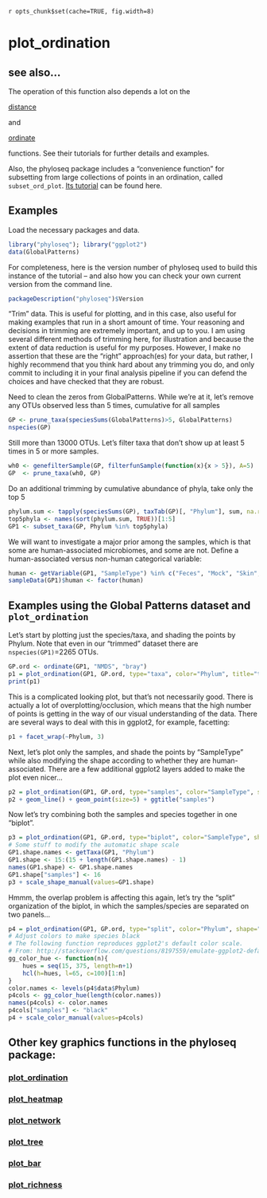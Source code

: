 `r opts_chunk$set(cache=TRUE, fig.width=8)`
<link href="http://kevinburke.bitbucket.org/markdowncss/markdown.css" rel="stylesheet"></link>


# plot_ordination

## see also...
The operation of this function also depends a lot on the 

[distance](https://github.com/joey711/phyloseq/wiki/distance)

and

[ordinate](https://github.com/joey711/phyloseq/wiki/ordinate)

functions. See their tutorials for further details and examples.

Also, the phyloseq package includes a "convenience function" for subsetting from large collections of points in an ordination, called `subset_ord_plot`. [Its tutorial](http://joey711.github.com/phyloseq/subset_ord_plot-examples) can be found here.


## Examples

Load the necessary packages and data.
```r
library("phyloseq"); library("ggplot2")
data(GlobalPatterns)
```

For completeness, here is the version number of phyloseq used to build this instance of the tutorial -- and also how you can check your own current version from the command line.

```r
packageDescription("phyloseq")$Version
```

"Trim" data. This is useful for plotting, and in this case, also useful for making examples that run in a short amount of time. Your reasoning and decisions in trimming are extremely important, and up to you. I am using several different methods of trimming here, for illustration and because the extent of data reduction is useful for my purposes. However, I make no assertion that these are the "right" approach(es) for your data, but rather, I highly recommend that you think hard about any trimming you do, and only commit to including it in your final analysis pipeline if you can defend the choices and have checked that they are robust. 

Need to clean the zeros from GlobalPatterns. While we're at it, let's remove any OTUs observed less than 5 times, cumulative for all samples

```r
GP <- prune_taxa(speciesSums(GlobalPatterns)>5, GlobalPatterns)
nspecies(GP)
```

Still more than $13000$ OTUs. Let's filter taxa that don't show up at least 5 times in 5 or more samples.

```r
wh0 <- genefilterSample(GP, filterfunSample(function(x){x > 5}), A=5)
GP  <- prune_taxa(wh0, GP)
```

Do an additional trimming by cumulative abundance of phyla, take only the top 5

```r
phylum.sum <- tapply(speciesSums(GP), taxTab(GP)[, "Phylum"], sum, na.rm = TRUE)
top5phyla <- names(sort(phylum.sum, TRUE))[1:5]
GP1 <- subset_taxa(GP, Phylum %in% top5phyla)
```

We will want to investigate a major prior among the samples, which is that some are human-associated microbiomes, and some are not. Define a human-associated versus non-human categorical variable:

```r
human <- getVariable(GP1, "SampleType") %in% c("Feces", "Mock", "Skin", "Tongue")
sampleData(GP1)$human <- factor(human)
```



## Examples using the Global Patterns dataset and `plot_ordination`

Let's start by plotting just the species/taxa, and shading the points by Phylum. Note that even in our "trimmed" dataset there are `nspecies(GP1)`=2265 OTUs.

```r
GP.ord <- ordinate(GP1, "NMDS", "bray")
p1 = plot_ordination(GP1, GP.ord, type="taxa", color="Phylum", title="taxa")
print(p1)
```


This is a complicated looking plot, but that's not necessarily good. There is actually a lot of overplotting/occlusion, which means that the high number of points is getting in the way of our visual understanding of the data. There are several ways to deal with this in ggplot2, for example, facetting:

```r
p1 + facet_wrap(~Phylum, 3)
```


Next, let's plot only the samples, and shade the points by "SampleType" while also modifying the shape according to whether they are human-associated. There are a few additional ggplot2 layers added to make the plot even nicer...

```r
p2 = plot_ordination(GP1, GP.ord, type="samples", color="SampleType", shape="human") 
p2 + geom_line() + geom_point(size=5) + ggtitle("samples")
```


Now let's try combining both the samples and species together in one "biplot".

```r
p3 = plot_ordination(GP1, GP.ord, type="biplot", color="SampleType", shape="Phylum", title="biplot")
# Some stuff to modify the automatic shape scale
GP1.shape.names <- getTaxa(GP1, "Phylum")
GP1.shape <- 15:(15 + length(GP1.shape.names) - 1)
names(GP1.shape) <- GP1.shape.names
GP1.shape["samples"] <- 16
p3 + scale_shape_manual(values=GP1.shape)
```


Hmmm, the overlap problem is affecting this again, let's try the "split" organization of the biplot, in which the samples/species are separated on two panels...
```r
p4 = plot_ordination(GP1, GP.ord, type="split", color="Phylum", shape="human", label="SampleType", title="split") 
# Adjust colors to make species black
# The following function reproduces ggplot2's default color scale.
# From: http://stackoverflow.com/questions/8197559/emulate-ggplot2-default-color-palette
gg_color_hue <- function(n){
	hues = seq(15, 375, length=n+1)
	hcl(h=hues, l=65, c=100)[1:n]
}
color.names <- levels(p4$data$Phylum)
p4cols <- gg_color_hue(length(color.names))
names(p4cols) <- color.names
p4cols["samples"] <- "black"
p4 + scale_color_manual(values=p4cols)
```
			

## Other key graphics functions in the phyloseq package:

### [plot_ordination](http://joey711.github.com/phyloseq/plot_ordination-examples)

### [plot_heatmap](http://joey711.github.com/phyloseq/plot_heatmap-examples)

### [plot_network](http://joey711.github.com/phyloseq/plot_network-examples)

### [plot_tree](http://joey711.github.com/phyloseq/plot_tree-examples)

### [plot_bar](http://joey711.github.com/phyloseq/plot_bar-examples)

### [plot_richness](http://joey711.github.com/phyloseq/plot_richness-examples)
